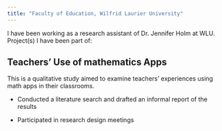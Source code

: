 ```yaml
---
title: "Faculty of Education, Wilfrid Laurier University"
---
```


I have been working as a research assistant of Dr. Jennifer Holm at WLU. Project(s) I have been part of:

## Teachers' Use of mathematics Apps

This is a qualitative study aimed to examine teachers' experiences using math apps in their classrooms.

-   Conducted a literature search and drafted an informal report of the results

-   Participated in research design meetings